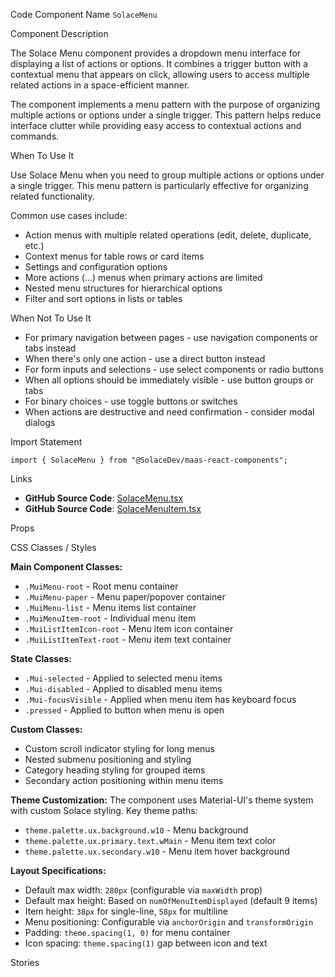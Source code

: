 
<Meta of={SolaceMenuStories} />

<Title>Solace Menu</Title>

<Description of={SolaceMenuStories} />

<Subtitle>Code Component Name</Subtitle>
`SolaceMenu`

<Subtitle>Component Description</Subtitle>

The Solace Menu component provides a dropdown menu interface for displaying a list of actions or options. It combines a trigger button with a contextual menu that appears on click, allowing users to access multiple related actions in a space-efficient manner.

The component implements a menu pattern with the purpose of organizing multiple actions or options under a single trigger. This pattern helps reduce interface clutter while providing easy access to contextual actions and commands.

<Subtitle>When To Use It</Subtitle>

Use Solace Menu when you need to group multiple actions or options under a single trigger. This menu pattern is particularly effective for organizing related functionality.

Common use cases include:

- Action menus with multiple related operations (edit, delete, duplicate, etc.)
- Context menus for table rows or card items
- Settings and configuration options
- More actions (...) menus when primary actions are limited
- Nested menu structures for hierarchical options
- Filter and sort options in lists or tables

<Subtitle>When Not To Use It</Subtitle>

- For primary navigation between pages - use navigation components or tabs instead
- When there's only one action - use a direct button instead
- For form inputs and selections - use select components or radio buttons
- When all options should be immediately visible - use button groups or tabs
- For binary choices - use toggle buttons or switches
- When actions are destructive and need confirmation - consider modal dialogs

<Subtitle>Import Statement</Subtitle>

```tsx
import { SolaceMenu } from "@SolaceDev/maas-react-components";
```

<Subtitle>Links</Subtitle>

- **GitHub Source Code**: [SolaceMenu.tsx](https://github.com/SolaceDev/maas-react-components/blob/main/src/components/SolaceMenu.tsx)
- **GitHub Source Code**: [SolaceMenuItem.tsx](https://github.com/SolaceDev/maas-react-components/blob/main/src/components/SolaceMenuItem.tsx)

<Subtitle>Props</Subtitle>

<ArgTypes of={SolaceMenuStories} />

<Subtitle>CSS Classes / Styles</Subtitle>

**Main Component Classes:**

- `.MuiMenu-root` - Root menu container
- `.MuiMenu-paper` - Menu paper/popover container
- `.MuiMenu-list` - Menu items list container
- `.MuiMenuItem-root` - Individual menu item
- `.MuiListItemIcon-root` - Menu item icon container
- `.MuiListItemText-root` - Menu item text container

**State Classes:**

- `.Mui-selected` - Applied to selected menu items
- `.Mui-disabled` - Applied to disabled menu items
- `.Mui-focusVisible` - Applied when menu item has keyboard focus
- `.pressed` - Applied to button when menu is open

**Custom Classes:**

- Custom scroll indicator styling for long menus
- Nested submenu positioning and styling
- Category heading styling for grouped items
- Secondary action positioning within menu items

**Theme Customization:**
The component uses Material-UI's theme system with custom Solace styling. Key theme paths:

- `theme.palette.ux.background.w10` - Menu background
- `theme.palette.ux.primary.text.wMain` - Menu item text color
- `theme.palette.ux.secondary.w10` - Menu item hover background

**Layout Specifications:**

- Default max width: `280px` (configurable via `maxWidth` prop)
- Default max height: Based on `numOfMenuItemDisplayed` (default 9 items)
- Item height: `38px` for single-line, `58px` for multiline
- Menu positioning: Configurable via `anchorOrigin` and `transformOrigin`
- Padding: `theme.spacing(1, 0)` for menu container
- Icon spacing: `theme.spacing(1)` gap between icon and text

<Subtitle>Stories</Subtitle>

<CustomStories />
